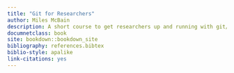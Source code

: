 ```yaml
---
title: "Git for Researchers"
author: Miles McBain
description: A short course to get researchers up and running with git/GitHub
documnetclass: book
site: bookdown::bookdown_site
bibliography: references.bibtex
biblio-style: apalike
link-citations: yes
---
```

